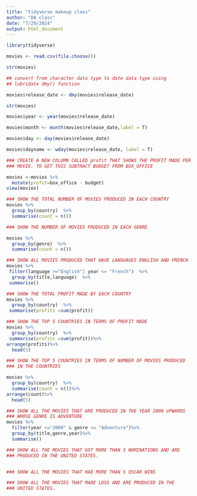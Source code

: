 ```yaml
---
title: "tidyverse makeup class"
author: "DA class"
date: "7/29/2024"
output: html_document
---
```


```r

library(tidyverse)

```

```r

movies <- read.csv(file.choose())
```

```r
str(movies)
```

```r
## convert from character data type to date data type using
## lubridate dmy() function

movies$release_date <- dmy(movies$release_date)
```

```r

str(movies)
```


```r
movies$year <- year(movies$release_date)
```

```r

movies$month <- month(movies$release_date,label = T)
```

```r
movies$day <- day(movies$release_date)
```


```r
movies$dayname <- wday(movies$release_date, label = T)
```

```r
### CREATE A NEW COLUMN CALLED profit THAT SHOWS THE PROFIT MADE PER 
### MOVIE. TO GET THIS SUBTRACT BUDGET FROM BOX_OFFICE

movies <-movies %>%
  mutate(profit=box_office - budget)
view(movies)
```


```r

### SHOW THE TOTAL NUMBER OF MOVIES PRODUCED IN EACH COUNTRY
movies %>%
  group_by(country)  %>%
  summarise(count = n())
```

```r

### SHOW THE NUMBER OF MOVIES PRODUCED IN EACH GENRE

movies %>%
  group_by(genre)  %>%
  summarise(count = n())
```


```r

### SHOW ALL MOVIES PRODUCED THAT HAVE LANGUAGES ENGLISH AND FRENCH
movies %>%
 filter(language >="English"| year <= "French")  %>%
  group_by(title,language)  %>%
 summarise()
```

```r
### SHOW THE TOTAL PROFIT MADE BY EACH COUNTRY
movies %>%
  group_by(country)  %>%
 summarise(profits =sum(profit))
```


```r
### SHOW THE TOP 5 COUNTRIES IN TERMS OF PROFIT MADE
movies %>%
  group_by(country)  %>%
 summarise(profits =sum(profit))%>%
arrange(profits)%>%
  head(5)


```


```r
### SHOW THE TOP 5 COUNTRIES IN TERMS OF NUMBER OF MOVIES PRODUCED
### IN THE COUNTRIES

movies %>%
  group_by(country)  %>%
  summarise(count = n())%>%
arrange(count)%>%
  head(5)
```

```r
### SHOW ALL THE MOVIES THAT ARE PRODUCED IN THE YEAR 2000 UPWARDS 
### WHOSE GENRE IS ADVENTURE
movies %>%
  filter(year <="2000" & genre <= "Adventure")%>%
  group_by(title,genre,year)%>%
  summarise()

```


```r

### SHOW ALL THE MOVIES THAT GOT MORE THAN 3 NOMINATIONS AND ARE 
### PRODUCED IN THE UNITED STATES.



```


```r
### SHOW ALL THE MOVIES THAT HAD MORE THAN 5 OSCAR WINS

```


```r
### SHOW ALL THE MOVIES THAT MADE LOSS AND ARE PRODUCED IN THE 
### UNITED STATES.


```


```r

```

